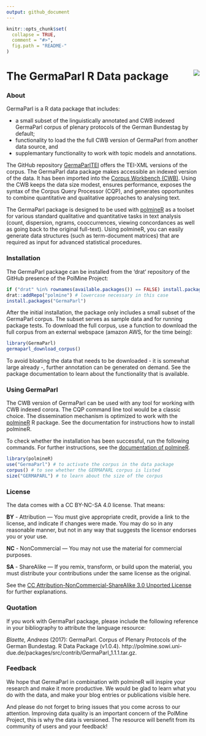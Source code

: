```yaml
---
output: github_document
---
```


<!-- README.md is generated from README.Rmd. Please edit that file -->


```r
knitr::opts_chunk$set(
  collapse = TRUE,
  comment = "#>",
  fig.path = "README-"
)
```

# The GermaParl R Data package <img src="https://github.com/PolMine/GermaParl/blob/master/inst/sticker/hexsticker.png" align="right" />

### About

GermaParl is a R data package that includes: 

  * a small subset of the linguistically annotated and CWB indexed GermaParl corpus of plenary protocols of the German Bundestag by default;
  * functionality to load the the full CWB version of GermaParl from another data source, and
  * supplemantary functionality to work with topic models and annotations.

The GitHub repository [GermaParlTEI](https://github.com/PolMine/GermaParlTEI) offers the TEI-XML versions of the corpus. The GermaParl data package makes accessible an indexed version of the data. It has been imported into the [Corpus Workbench (CWB)](http://cwb.sourceforge.net/). Using the CWB keeps the data size modest, ensures performance, exposes the syntax of the Corpus Query Processor (CQP), and generates opportunites to combine quantitative and qualitative approaches to analysing text.

The GermaParl package is designed to be used with [polmineR](https://cran.r-project.org/package=polmineR) as a toolset for various standard qualitative and quantitative tasks in text analysis (count, dispersion, ngrams, cooccurrences, viewing concordances as well as going back to the original full-text). Using polmineR, you can easily generate data structures (such as term-document matrices) that are required as input for advanced statistical procedures. 


### Installation

The GermaParl package can be installed from the 'drat' repository of the GitHub presence of the PolMine Project:

```r
if ("drat" %in% rownames(available.packages()) == FALSE) install.packages("drat")
drat::addRepo("polmine") # lowercase necessary in this case
install.packages("GermaParl")
```

After the initial installation, the package only includes a small subset of the GermaParl corpus. The subset serves as sample data and for running package tests. To download the full corpus, use a function to download the full corpus from an external webspace (amazon AWS, for the time being):

```r
library(GermaParl)
germaparl_download_corpus()
```

To avoid bloating the data that needs to be downloaded - it is somewhat large already -, further annotation can be generated on demand. See the package documentation to learn about the functionality that is available.


### Using GermaParl

The CWB version of GermaParl can be used with any tool for working with CWB indexed corora. The CQP command line tool would be a classic choice. The dissemination mechanism is optimized to work with the [polmineR](https://github.com/PolMine/polmineR) R package. See the documentation for instructions how to install polmineR.

To check whether the installation has been successful, run the following commands. For further instructions, see the [documentation of polmineR](https://polmine.github.io/polmineR/).

```r
library(polmineR)
use("GermaParl") # to activate the corpus in the data package
corpus() # to see whether the GERMAPARL corpus is listed
size("GERMAPARL") # to learn about the size of the corpus
```


### License

The data comes with a CC BY-NC-SA 4.0 license. That means:

__BY__ - Attribution — You must give appropriate credit, provide a link to the license, and indicate if changes were made. You may do so in any reasonable manner, but not in any way that suggests the licensor endorses you or your use.

__NC__ - NonCommercial — You may not use the material for commercial purposes.

__SA__ - ShareAlike — If you remix, transform, or build upon the material, you must distribute your contributions under the same license as the original.

See the [CC Attribution-NonCommercial-ShareAlike 3.0 Unported License](https://creativecommons.org/licenses/by-nc-sa/4.0/) for further explanations.


### Quotation

If you work with GermaParl package, please include the following reference in your bibliography to attribute the language resource:

_Blaette, Andreas_ (2017): GermaParl. Corpus of Plenary Protocols of the German Bundestag. R Data Package (v1.0.4). http://polmine.sowi.uni-due.de/packages/src/contrib/GermaParl_1.1.1.tar.gz. 


### Feedback

We hope that GermaParl in combination with polmineR will inspire your research and make it more productive. We would be glad to learn what you do with the data, and make your blog entries or publications visible here.

And please do not forget to bring issues that you come across to our attention. Improving data quality is an important concern of the PolMine Project, this is why the data is versioned. The resource will benefit from its community of users and your feedback!
